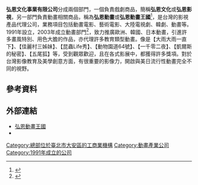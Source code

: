 {{Infobox Company 
| company_name       = 弘恩文化事業有限公司
| company_name_en    = Horng En Culture Co., Ltd.
| company_logo       = 
| company_type       = [[有限公司|有限公司]]
| company_slogan     = 
| traded_as          = [[非上市公司|非上市公司]]
| local_code_name            = TW
| local_code            = 86134788
| other_name         = 弘恩文化<br>弘恩影視
| foundation         = 1991年5月27日 
| location           = {{flagicon|TWN}}[[台北市|台北市]][[大安區_(臺北市)|大安區]]和平東路三段38號12樓之1
| key_people         = [[董事長|董事長]]：劉承庸
| industry           = 文教育樂出版業
| products           = 影音產品代理
| capital            = [[新台幣|新台幣]]600萬元
| revenue            = 
| operating_income   = 
| net_income         = 
| num_employees      = 
| accounting_period  = 
| parent             = 
| subsid             = 
| homepage           = [http://myvideo.com.tw/　myvideo.com.tw]
| footnotes          =  
}}

'''弘恩文化事業有限公司'''分成兩個部門，一個負責戲劇商品，簡稱'''弘恩文化'''或'''弘恩影視'''，另一部門負責動畫相關商品，稱為'''弘恩動畫'''或'''弘恩動畫王國'''<ref>{{Cite web |url=http://www.myvideo.com.tw/ |title=myvideo 弘恩影視 |access-date=2010-06-10 |archive-date=2021-04-13 |archive-url=https://web.archive.org/web/20210413072319/http://www.myvideo.com.tw/ }}</ref>，是台灣的影視產品代理公司，業務項目包括動畫電影、藝術電影、大陸電視劇、韓劇、動畫等。1991年設立，2003年成立動畫部門<ref>{{Cite web |url=http://myvideo.com.tw/ |title=弘恩動畫王國 |access-date=2010-06-10 |archive-date=2021-04-13 |archive-url=https://web.archive.org/web/20210413072319/http://www.myvideo.com.tw/ }}</ref>，致力推廣歐洲、韓國、日本動畫，引進許多畫風特別、用色大膽的作品，亦代理許多教育類型動畫。像是【大雨大雨一直下】、【佳麗村三姊妹】、【昆蟲Life秀】、【動物園道64號】、【一千零二夜】、【凱爾斯的秘密】、【五尾狐】等，受到觀眾歡迎，且在各式影展中，都獲得許多獎項。對於台灣影像教育及美學創意方面，有很重要的影像力，開啟與美日流行性動畫完全不同的視野。

==參考資料==
<div class="references-small">
<references></references>
</div>

== 外部連結 ==
*[http://myvideo.com.tw/ 弘恩動畫王國] {{Wayback|url=http://myvideo.com.tw/ |date=20210413072319 }}
*{{facebook|myvideohnat|弘恩動畫王國}}

[[Category:總部位於臺北市大安區的工商業機構|Category:總部位於臺北市大安區的工商業機構]]
[[Category:動畫產業公司|Category:動畫產業公司]]
[[Category:1991年成立的公司|Category:1991年成立的公司]]


{{company-stub}}